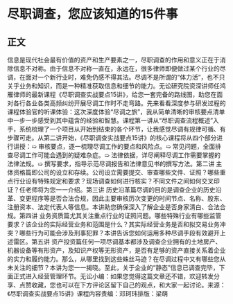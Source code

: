 # 尽职调查，您应该知道的15件事
## 正文
信息是现代社会最有价值的资产和生产要素之一，尽职调查的作用和意义正在于消除信息不对称。由于信息不对称一直在，永远在，很多律师即便做过某个行业的尽调，在面对一个新行业时，难免仍感不得其法。尽调不是所谓的“体力活”，也不只关乎业务和知识，而是一种精准获取信息和细节的能力。无讼研究院资深讲师任鸿雁律师的最新课程《尽职调查实战要点15讲》，给您一套完备的路线图，助您在面对各行各业各类高频纠纷开展尽调工作时不走弯路。先来看看深度参与研发过程的课程体验官的听课体验：这次深度体验“尽调之旅”，我从简单清晰的审核要点清单中一步一步感受到其中蕴含的经验和智慧。课程第一讲从“尽职调查流程概述”入手，系统梳理了一个项目从开始到结束的各个环节，让我感觉尽调有规律可循、有步骤可走。从第二讲开始，《尽职调查实战要点15讲》的核心课程将从四个部分进行讲授：➯ 审核要点，逐一梳理尽调工作的要点和风险点。➯ 常见问题，全面排查尽调工作可能会遇到的疑难杂症。➯ 法律依据，详尽阐释尽调工作需要掌握的法律法规。➯ 撰写要求，指导示范尽调报告和法律意见书的撰写方法。第二讲 主体资格篇即公司的设立和存续。公司设立需要提交、审查哪些文件、证照？哪些重点行业设有特殊规定和要求？现场调查如何进行核实？不同文件之间如何交叉印证？任老师将为您一一介绍。第三讲 历史沿革篇尽调的目的是调查企业的历史沿革、变更程序等是否合法合规，因此主要审核历次变更的时间节点、名称、股东、注册资本、法定代表人等信息。本讲助您确保深入了解企业是否身家清白、合法合规。第四讲 业务资质篇尤其关注重点行业的证照问题。哪些特殊行业有哪些监管要求？该企业的实际经营业务和范围是什么？其实际经营业务是否和拟交易业务冲突？哪些行为可能会涉及刑事犯罪？本讲告诉您如何运用多种尽调手段有效避开上述雷区。第五讲 资产投资篇任何一项尽调基本都涉及调查企业拥有的土地房产、机器设备等有形资产，及知识产权等无形资产，是否有足够的资产直接关系着企业的实力和履约能力。那么，从哪里找到这些蛛丝马迹？在尽调过程中又有哪些您从未关注的细节？本讲为您一一揭晓。至此，关于企业的“静态”信息已调查完毕，下面正式进入经营管理环节。无讼小编：如果您觉得这篇文章还不错，欢迎转发分享、点赞收藏，您也可以在下方评论区留下自己的观点，和大家一起讨论。来源：《尽职调查实战要点15讲》课程内容责编：邓珂玮排版：梁萌